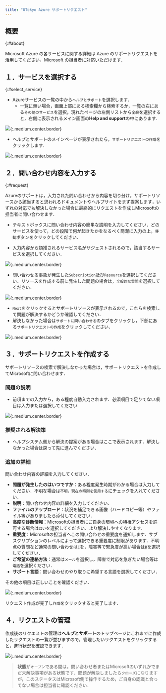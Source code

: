 ```yaml
---
title: "UTokyo Azure サポートリクエスト"
---
```


## 概要
{:#about}

Microsoft Azure の各サービスに関する詳細は Azure のサポートリクエストを活用してください，Microsoft の担当者に対応いただけます．

## １．サービスを選択する
{:#select_service}

- Azureサービスの一覧の中から`ヘルプとサポート`を選択します．
    - 一覧に無い場合，画面上部にある検索欄から検索するか，一覧の右にある`その他のサービス`を選択，現れたページの左側リストから`全般`を選択すると，右側に表示されるメイン画面の**Help and support**の中にあります．

![](img/01_request1.png){:.medium.center.border}

- ヘルプとサポートのメインページが表示されたら，`サポートリクエストの作成`をクリックします．

![](img/02_request2.png){:.medium.center.border}

## ２．問い合わせ内容を入力する
{:#request}

Azureのサポートは，入力された問い合わせから内容を切り分け，サポートリソースから該当すると思われるドキュメントやヘルプサイトをまず提案します，いずれの対応でも解決しなかった場合に最終的にリクエストを作成しMicrosoftの担当者に問い合わせます．

- テキストボックスに問い合わせ内容の簡単な説明を入力してください．どのサービスを使って，どの段階で何が起きたかをなるべく簡潔に入力の上，`移動`ボタンをクリックしてください．

- 入力内容から類推されるサービス名がサジェストされるので，該当するサービスを選択してください．

![](img/03_request3.png){:.medium.center.border}

- 問い合わせる事象が発生した`Subscription`及び`Resource`を選択してください．リソースを作成する前に発生した問題の場合は，`全般的な質問`を選択してください．

![](img/04_request4.png){:.medium.center.border}

- `Next`をクリックするとサポートリソースが表示されるので，これらを検索して問題が解決するかどうか確認してください．
- 解決しなかった場合は`サポートに問い合わせる`のタブをクリックし，下部にある`サポートリクエストの作成`をクリックしてください．

![](img/05_request5.png){:.medium.center.border}

## ３．サポートリクエストを作成する

サポートリソースの検索で解決しなかった場合は，サポートリクエストを作成してMicrosoftに問い合わせます．

### 問題の説明
- 前項までの入力から，ある程度自動入力されます．必須項目で足りてない項目は入力または選択してください

![](img/06_request6.png){:.medium.center.border}

### 推奨される解決策
- ヘルプシステム側から解決の提案がある場合はここで表示されます．解決しなかった場合は戻って先に進んでください．

### 追加の詳細

問い合わせ内容の詳細を入力してください．

- **問題が発生したのはいつですか**：ある程度発生時期がわかる場合は入力してください．不明な場合は`不明，現在の時刻を使用する`にチェックを入れてください．
- **説明**：問い合わせ内容の詳細を入力してください．
- **ファイルのアップロード**：状況を補足できる画像（ハードコピー等）やファイル等がありましたら添付してください．
- **高度な診断情報**：Microsoftの担当者にご自身の環境への特権アクセスを許可する場合は`はい`を選択してください．より解決しやすくなります．
- **重要度**：Microsoftの担当者へこの問い合わせの重要度を通知します．サブスクリプションのレベルによって選択できる重要度に制限があります．不明点の質問など通常の問い合わせは`C`を，障害等で緊急度が高い場合は`B`を選択してください．
- **ご希望の連絡方法**：通常は`メール`を選択し，障害で対応を急ぎたい場合等は`電話`を選択ください．
- **サポート言語**：問い合わせのやり取りに希望する言語を選択してください．

その他の項目は正しいことを確認ください．

![](img/07_request7.png){:.medium.center.border}

リクエスト作成が完了し`作成`をクリックすると完了します．

## ４．リクエストの管理

作成後のリクエストの管理は**ヘルプとサポート**のトップページにこれまでに作成したリクエストの一覧が並びますので，管理したいリクエストをクリックすると，進行状況を確認できます．

![](img/08_request8.png){:.medium.center.border}

> **状態**が`オープン`である間は，問い合わせ者またはMicrosoftのいずれかでまだ未解決事項がある状態です．問題が解決しましたら`クローズ`になりますが，このステータスはMicrosoft側で操作するため，ご自身の認識と合ってない場合は担当者に確認ください．
